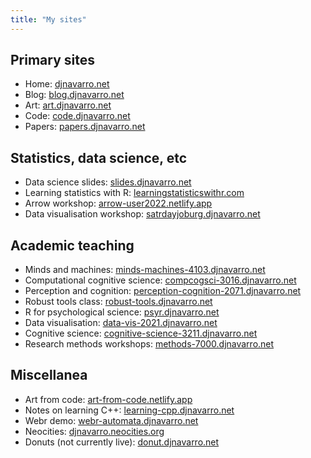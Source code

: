 ```yaml
---
title: "My sites"
---
```


## Primary sites

- Home: [djnavarro.net](https://djnavarro.net)
- Blog: [blog.djnavarro.net](https://blog.djnavarro.net)
- Art: [art.djnavarro.net](https://art.djnavarro.net)
- Code: [code.djnavarro.net](https://code.djnavarro.net)
- Papers: [papers.djnavarro.net](https://papers.djnavarro.net)

## Statistics, data science, etc 

- Data science slides: [slides.djnavarro.net](https://slides.djnavarro.net)
- Learning statistics with R: [learningstatisticswithr.com](https://learningstatisticswithr.com)
- Arrow workshop: [arrow-user2022.netlify.app](https://arrow-user2022.netlify.app)
- Data visualisation workshop: [satrdayjoburg.djnavarro.net](https://satrdayjoburg.djnavarro.net)

## Academic teaching

- Minds and machines: [minds-machines-4103.djnavarro.net](minds-machines-4103.djnavarro.net/)
- Computational cognitive science: [compcogsci-3016.djnavarro.net](https://compcogsci-3016.djnavarro.net/)
- Perception and cognition: [perception-cognition-2071.djnavarro.net](https://perception-cognition-2071.djnavarro.net)
- Robust tools class: [robust-tools.djnavarro.net](https://robust-tools.djnavarro.net/)
- R for psychological science: [psyr.djnavarro.net](https://psyr.djnavarro.net)
- Data visualisation: [data-vis-2021.djnavarro.net](https://data-vis-2021.djnavarro.net)
- Cognitive science: [cognitive-science-3211.djnavarro.net](https://cognitive-science-3211.djnavarro.net)
- Research methods workshops: [methods-7000.djnavarro.net](https://methods-7000.djnavarro.net/)

## Miscellanea

- Art from code: [art-from-code.netlify.app](https://art-from-code.netlify.app)
- Notes on learning C++: [learning-cpp.djnavarro.net](https://learning-cpp.djnavarro.net)
- Webr demo: [webr-automata.djnavarro.net](https://webr-automata.djnavarro.net)
- Neocities: [djnavarro.neocities.org](https://djnavarro.neocities.org/)
- Donuts (not currently live): [donut.djnavarro.net](https://donut.djnavarro.net)

